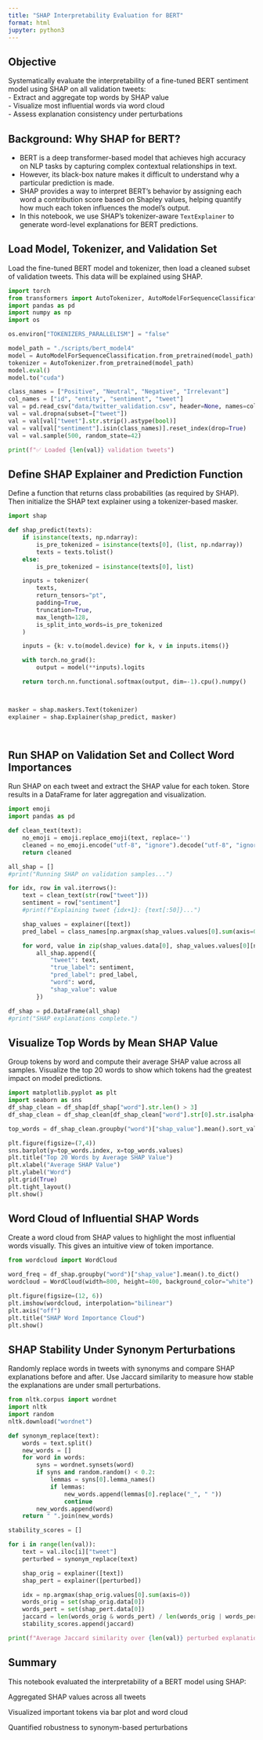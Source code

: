 ```yaml
---
title: "SHAP Interpretability Evaluation for BERT"
format: html
jupyter: python3
---
```


## Objective

Systematically evaluate the interpretability of a fine-tuned BERT sentiment model using SHAP on all validation tweets:  
- Extract and aggregate top words by SHAP value  
- Visualize most influential words via word cloud  
- Assess explanation consistency under perturbations  


## Background: Why SHAP for BERT?

- BERT is a deep transformer-based model that achieves high accuracy on NLP tasks by capturing complex contextual relationships in text.
- However, its black-box nature makes it difficult to understand why a particular prediction is made.
- SHAP provides a way to interpret BERT’s behavior by assigning each word a contribution score based on Shapley values, helping quantify how much each token influences the model’s output.
- In this notebook, we use SHAP's tokenizer-aware `TextExplainer` to generate word-level explanations for BERT predictions.

## Load Model, Tokenizer, and Validation Set
Load the fine-tuned BERT model and tokenizer, then load a cleaned subset of validation tweets. This data will be explained using SHAP.
```python
import torch
from transformers import AutoTokenizer, AutoModelForSequenceClassification
import pandas as pd
import numpy as np
import os

os.environ["TOKENIZERS_PARALLELISM"] = "false"

model_path = "./scripts/bert_model4"
model = AutoModelForSequenceClassification.from_pretrained(model_path)
tokenizer = AutoTokenizer.from_pretrained(model_path)
model.eval()
model.to("cuda")

class_names = ["Positive", "Neutral", "Negative", "Irrelevant"]
col_names = ["id", "entity", "sentiment", "tweet"]
val = pd.read_csv("data/twitter_validation.csv", header=None, names=col_names)
val = val.dropna(subset=["tweet"])
val = val[val["tweet"].str.strip().astype(bool)]
val = val[val["sentiment"].isin(class_names)].reset_index(drop=True)
val = val.sample(500, random_state=42)

print(f"✅ Loaded {len(val)} validation tweets")
```


## Define SHAP Explainer and Prediction Function
Define a function that returns class probabilities (as required by SHAP). Then initialize the SHAP text explainer using a tokenizer-based masker.
```python
import shap

def shap_predict(texts):
    if isinstance(texts, np.ndarray):
        is_pre_tokenized = isinstance(texts[0], (list, np.ndarray))
        texts = texts.tolist()
    else:
        is_pre_tokenized = isinstance(texts[0], list)

    inputs = tokenizer(
        texts,
        return_tensors="pt",
        padding=True,
        truncation=True,
        max_length=128,
        is_split_into_words=is_pre_tokenized
    )

    inputs = {k: v.to(model.device) for k, v in inputs.items()}

    with torch.no_grad():
        output = model(**inputs).logits

    return torch.nn.functional.softmax(output, dim=-1).cpu().numpy()



masker = shap.maskers.Text(tokenizer)
explainer = shap.Explainer(shap_predict, masker)




```

## Run SHAP on Validation Set and Collect Word Importances
Run SHAP on each tweet and extract the SHAP value for each token. Store results in a DataFrame for later aggregation and visualization.
```python
import emoji
import pandas as pd

def clean_text(text):
    no_emoji = emoji.replace_emoji(text, replace='')
    cleaned = no_emoji.encode("utf-8", "ignore").decode("utf-8", "ignore")
    return cleaned

all_shap = []
#print("Running SHAP on validation samples...")

for idx, row in val.iterrows():
    text = clean_text(str(row["tweet"]))
    sentiment = row["sentiment"]
    #print(f"Explaining tweet {idx+1}: {text[:50]}...")

    shap_values = explainer([text])
    pred_label = class_names[np.argmax(shap_values.values[0].sum(axis=0))]

    for word, value in zip(shap_values.data[0], shap_values.values[0][np.argmax(shap_values.values[0].sum(axis=0))]):
        all_shap.append({
            "tweet": text,
            "true_label": sentiment,
            "pred_label": pred_label,
            "word": word,
            "shap_value": value
        })

df_shap = pd.DataFrame(all_shap)
#print("SHAP explanations complete.")

```

## Visualize Top Words by Mean SHAP Value
Group tokens by word and compute their average SHAP value across all samples. Visualize the top 20 words to show which tokens had the greatest impact on model predictions.
```python
import matplotlib.pyplot as plt
import seaborn as sns
df_shap_clean = df_shap[df_shap["word"].str.len() > 3]
df_shap_clean = df_shap_clean[df_shap_clean["word"].str[0].str.isalpha()]

top_words = df_shap_clean.groupby("word")["shap_value"].mean().sort_values(ascending=False).head(20)

plt.figure(figsize=(7,4))
sns.barplot(y=top_words.index, x=top_words.values)
plt.title("Top 20 Words by Average SHAP Value")
plt.xlabel("Average SHAP Value")
plt.ylabel("Word")
plt.grid(True)
plt.tight_layout()
plt.show()
```

## Word Cloud of Influential SHAP Words
Create a word cloud from SHAP values to highlight the most influential words visually. This gives an intuitive view of token importance.
```python
from wordcloud import WordCloud

word_freq = df_shap.groupby("word")["shap_value"].mean().to_dict()
wordcloud = WordCloud(width=800, height=400, background_color="white").generate_from_frequencies(word_freq)

plt.figure(figsize=(12, 6))
plt.imshow(wordcloud, interpolation="bilinear")
plt.axis("off")
plt.title("SHAP Word Importance Cloud")
plt.show()
```

## SHAP Stability Under Synonym Perturbations
Randomly replace words in tweets with synonyms and compare SHAP explanations before and after. Use Jaccard similarity to measure how stable the explanations are under small perturbations.
```python
from nltk.corpus import wordnet
import nltk
import random
nltk.download("wordnet")

def synonym_replace(text):
    words = text.split()
    new_words = []
    for word in words:
        syns = wordnet.synsets(word)
        if syns and random.random() < 0.2:
            lemmas = syns[0].lemma_names()
            if lemmas:
                new_words.append(lemmas[0].replace("_", " "))
                continue
        new_words.append(word)
    return " ".join(new_words)

stability_scores = []

for i in range(len(val)):
    text = val.iloc[i]["tweet"]
    perturbed = synonym_replace(text)

    shap_orig = explainer([text])
    shap_pert = explainer([perturbed])

    idx = np.argmax(shap_orig.values[0].sum(axis=0))
    words_orig = set(shap_orig.data[0])
    words_pert = set(shap_pert.data[0])
    jaccard = len(words_orig & words_pert) / len(words_orig | words_pert)
    stability_scores.append(jaccard)

print(f"Average Jaccard similarity over {len(val)} perturbed explanations: {np.mean(stability_scores):.3f}")
```

## Summary
This notebook evaluated the interpretability of a BERT model using SHAP:

Aggregated SHAP values across all tweets

Visualized important tokens via bar plot and word cloud

Quantified robustness to synonym-based perturbations
